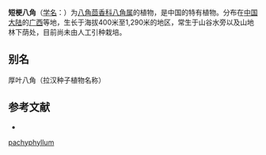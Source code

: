 {{Speciesbox
| color = lightgreen
| name = 短梗八角
| status = 
| status_system = 
| image =
| taxon = Illicium pachyphyllum
| authority = [[A.C.Sm.|A.C.Sm.]], 1947
}}

'''短梗八角'''（[[学名|学名]]：{{lang|la|''Illicium pachyphyllum''}}）为[[八角茴香科|八角茴香科]][[八角属|八角属]]的植物，是中国的特有植物。分布在[[中国大陆|中国大陆]]的[[广西|广西]]等地，生长于海拔400米至1,290米的地区，常生于山谷水旁以及山地林下荫处，目前尚未由人工引种栽培。

== 别名 ==
厚叶八角（拉汉种子植物名称）

== 参考文献 ==
<div class="references-small">
* {{cite web| url =http://www.bioinfo.cn/db05/KmzwSpecies.php?action=view&id=11393| title =短梗八角| work =《中国高等植物数据库全库》| publisher =中国科学院微生物研究所| author =昆明植物研究所| accessdate =2009-02-24| deadurl =yes| archiveurl =https://web.archive.org/web/20160305022317/http://www.bioinfo.cn/db05/KmzwSpecies.php?action=view&id=11393| archivedate =2016-03-05}}
</div>
{{Taxonbar|from=Q15227579}}

[[Category:八角属|pachyphyllum]]


{{植物小作品}}